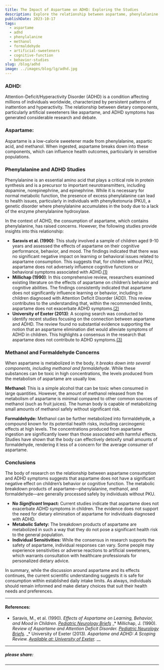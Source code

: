 ```yaml
---
title: The Impact of Aspartame on ADHD: Exploring the Studies
description: Explore the relationship between aspartame, phenylalanine, and ADHD in this detailed analysis. Learn about the studies that investigate the effects of artificial sweeteners on cognitive function and behavior.
publishDate: 2023-10-17
tags:
  - aspartame
  - adhd
  - phenylalanine
  - methanol
  - formaldehyde
  - artificial-sweeteners
  - cognitive-function
  - behavior-studies
slug: /blog/adhd
image: ../images/blog/lg/adhd.jpg
---
```


### ADHD:

Attention-Deficit/Hyperactivity Disorder (ADHD) is a condition affecting millions of individuals worldwide, characterized by persistent patterns of inattention and hyperactivity. The relationship between dietary components, particularly artificial sweeteners like aspartame, and ADHD symptoms has generated considerable research and debate.

### Aspartame:

Aspartame is a low-calorie sweetener made from phenylalanine, aspartic acid, and methanol. When ingested, aspartame breaks down into these components, which can influence health outcomes, particularly in sensitive populations.

### Phenylalanine and ADHD Studies

Phenylalanine is an essential amino acid that plays a critical role in protein synthesis and is a precursor to important neurotransmitters, including dopamine, norepinephrine, and epinephrine. While it is necessary for normal metabolic function, the presence of excess phenylalanine can lead to health issues, particularly in individuals with phenylketonuria (PKU), a genetic disorder where phenylalanine accumulates in the body due to a lack of the enzyme phenylalanine hydroxylase.

In the context of ADHD, the consumption of aspartame, which contains phenylalanine, has raised concerns. However, the following studies provide insights into this relationship:

*   **Saravis et al. (1990)**: This study involved a sample of children aged 9-10 years and assessed the effects of aspartame on their cognitive performance, behavior, and mood. The findings indicated that there was no significant negative impact on learning or behavioral issues related to aspartame consumption. This suggests that, for children without PKU, aspartame does not adversely influence cognitive functions or behavioral symptoms associated with ADHD.[(1)](#ref "Saravis et al. (1990)")
*   **Millichap (1990)**: In this comprehensive review, researchers examined existing literature on the effects of aspartame on children’s behavior and cognitive abilities. The findings consistently indicated that aspartame does not significantly influence learning or behavior, including in children diagnosed with Attention Deficit Disorder (ADD). This review contributes to the understanding that, within the recommended limits, aspartame does not exacerbate ADHD symptoms.[(2)](#ref "Millichap, J. (1990)")
*   **University of Exeter (2013)**: A scoping search was conducted to identify recent studies focusing on the connection between aspartame and ADHD. The review found no substantial evidence supporting the notion that an aspartame elimination diet would alleviate symptoms of ADHD in children. This highlights a consensus in the research that aspartame does not contribute to ADHD symptoms.[(3)](#ref "University of Exeter (2013)")

### Methanol and Formaldehyde Concerns

When aspartame is metabolized in the body, it _breaks down into several components, including methanol and formaldehyde_. While these substances can be toxic in high concentrations, the levels produced from the metabolism of aspartame are usually low.

**Methanol:** This is a simple alcohol that can be toxic when consumed in large quantities. However, the amount of methanol released from the metabolism of aspartame is minimal compared to other common sources of methanol (such as fruit juices). The human body is capable of metabolizing small amounts of methanol safely without significant risk.

**Formaldehyde:** Methanol can be further metabolized into formaldehyde, a compound known for its potential health risks, including carcinogenic effects at high levels. The concentrations produced from aspartame ingestion are significantly lower than those associated with harmful effects. Studies have shown that the body can effectively detoxify small amounts of formaldehyde, rendering it less of a concern for the average consumer of aspartame.

### Conclusions

The body of research on the relationship between aspartame consumption and ADHD symptoms suggests that aspartame does not have a significant negative effect on children’s behavior or cognitive function. The metabolic breakdown products of aspartame—phenylalanine, methanol, and formaldehyde—are generally processed safely by individuals without PKU.

*   **No _Significant_ Impact:** Current studies indicate that aspartame does not exacerbate ADHD symptoms in children. The evidence does not support the need for dietary elimination of aspartame for individuals diagnosed with ADHD.
*   **Metabolic Safety:** The breakdown products of aspartame are metabolized in such a way that they do not pose a significant health risk to the general population.
*   **Individual Sensitivities:** While the consensus in research supports the safety of aspartame, individual responses can vary. Some people may experience sensitivities or adverse reactions to artificial sweeteners, which warrants consultation with healthcare professionals for personalized dietary advice.

In summary, while the discussion around aspartame and its effects continues, the current scientific understanding suggests it is safe for consumption within established daily intake limits. As always, individuals should remain informed and make dietary choices that suit their health needs and preferences.

* * *

#### References:

*   Saravis, M., et al. (1990). _Effects of Aspartame on Learning, Behavior, and Mood in Children. [Pediatric Neurology Briefs](https://pediatricneurologybriefs.com/articles/10.15844/pedneurbriefs-4-8-5)_
_*   Millichap, J. (1990). _Review of Aspartame and Attention Deficit Disorder. [Pediatric Neurology Briefs](https://pediatricneurologybriefs.com/articles/10.15844/pedneurbriefs-8-1-8)._
_*   University of Exeter (2013). _Aspartame and ADHD: A Scoping Review. [Available at: University of Exeter](https://www.exeter.ac.uk/media/universityofexeter/medicalschool/subsites/pencru/pdfs/WTE_ADHD_aspartame_April_2013.pdf)._
__

___  

##### please share:



___
